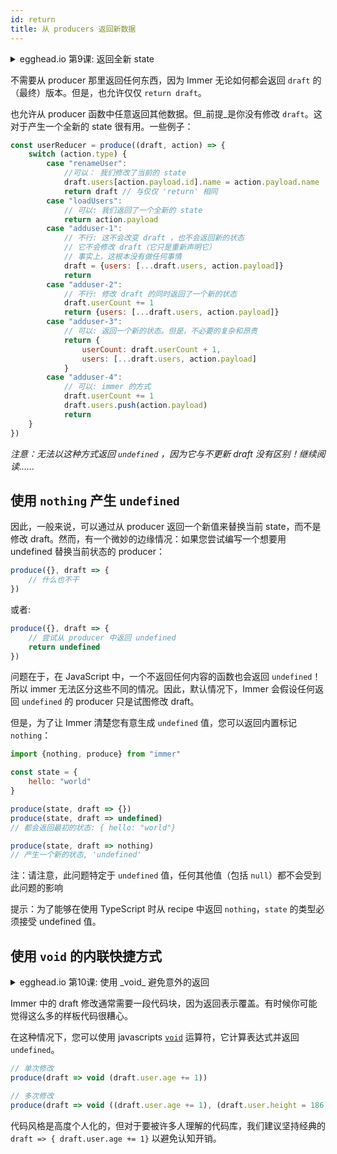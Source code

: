 ```yaml
---
id: return
title: 从 producers 返回新数据
---
```


<center>
	<div
		data-ea-publisher="immerjs"
		data-ea-type="image"
		className="horizontal bordered"
	></div>
</center>
<details>
	<summary className="egghead-summary">
		egghead.io 第9课: 返回全新 state
	</summary>
	<br />
	<div>
		<iframe
			width="760"
			height="427"
			scrolling="no"
			src="https://egghead.io/lessons/react-return-completely-new-state-from-an-immer-producer/embed"
		></iframe>
	</div>
	<a
		className="egghead-link"
		href="https://egghead.io/lessons/react-return-completely-new-state-from-an-immer-producer"
	>
		Hosted on egghead.io
	</a>
</details>

不需要从 producer 那里返回任何东西，因为 Immer 无论如何都会返回 `draft` 的（最终）版本。但是，也允许仅仅 `return draft`。

也允许从 producer 函数中任意返回其他数据。但_前提_是你没有修改 `draft`。这对于产生一个全新的 state 很有用。一些例子：

```javascript
const userReducer = produce((draft, action) => {
	switch (action.type) {
		case "renameUser":
		    //可以： 我们修改了当前的 state
			draft.users[action.payload.id].name = action.payload.name
			return draft // 与仅仅 'return' 相同
		case "loadUsers":
			// 可以: 我们返回了一个全新的 state
			return action.payload
		case "adduser-1":
			// 不行: 这不会改变 draft ，也不会返回新的状态
			// 它不会修改 draft（它只是重新声明它）
			// 事实上，这根本没有做任何事情
			draft = {users: [...draft.users, action.payload]}
			return
		case "adduser-2":
			// 不行: 修改 draft 的同时返回了一个新的状态
			draft.userCount += 1
			return {users: [...draft.users, action.payload]}
		case "adduser-3":
			// 可以: 返回一个新的状态。但是，不必要的复杂和昂贵
			return {
				userCount: draft.userCount + 1,
				users: [...draft.users, action.payload]
			}
		case "adduser-4":
			// 可以: immer 的方式
			draft.userCount += 1
			draft.users.push(action.payload)
			return
	}
})
```

_注意：无法以这种方式返回 `undefined` ，因为它与不更新 draft 没有区别！继续阅读......_

## 使用 `nothing` 产生 `undefined` 

因此，一般来说，可以通过从 producer 返回一个新值来替换当前 state，而不是修改 draft。然而，有一个微妙的边缘情况：如果您尝试编写一个想要用 undefined 替换当前状态的 producer：

```javascript
produce({}, draft => {
	// 什么也不干
})
```

或者:

```javascript
produce({}, draft => {
	// 尝试从 producer 中返回 undefined
	return undefined
})
```

问题在于，在 JavaScript 中，一个不返回任何内容的函数也会返回 `undefined`！所以 immer 无法区分这些不同的情况。因此，默认情况下，Immer 会假设任何返回 `undefined` 的 producer 只是试图修改 draft。

但是，为了让 Immer 清楚您有意生成 `undefined` 值，您可以返回内置标记 `nothing`：

```javascript
import {nothing, produce} from "immer"

const state = {
	hello: "world"
}

produce(state, draft => {})
produce(state, draft => undefined)
// 都会返回最初的状态: { hello: "world"} 

produce(state, draft => nothing)
// 产生一个新的状态, 'undefined'
```

注：请注意，此问题特定于 `undefined` 值，任何其他值（包括 `null`）都不会受到此问题的影响

提示：为了能够在使用 TypeScript 时从 recipe 中返回 `nothing`，`state` 的类型必须接受 undefined 值。

## 使用 `void` 的内联快捷方式

<details>
	<summary className="egghead-summary">
		egghead.io 第10课: 使用 _void_ 避免意外的返回 
	</summary>
	<br />
	<div>
		<iframe
			width="760"
			height="427"
			scrolling="no"
			src="https://egghead.io/lessons/react-avoid-accidental-returns-of-new-state-by-using-the-void-keyword/embed"
		></iframe>
	</div>
	<a
		className="egghead-link"
		href="https://egghead.io/lessons/react-avoid-accidental-returns-of-new-state-by-using-the-void-keyword"
	>
		Hosted on egghead.io
	</a>
</details>

Immer 中的 draft 修改通常需要一段代码块，因为返回表示覆盖。有时候你可能觉得这么多的样板代码很糟心。

在这种情况下，您可以使用 javascripts [`void`](https://developer.mozilla.org/en-US/docs/Web/JavaScript/Reference/Operators/void) 运算符，它计算表达式并返回 `undefined`。

```javascript
// 单次修改
produce(draft => void (draft.user.age += 1))

// 多次修改
produce(draft => void ((draft.user.age += 1), (draft.user.height = 186)))
```

代码风格是高度个人化的，但对于要被许多人理解的代码库，我们建议坚持经典的  `draft => { draft.user.age += 1}` 以避免认知开销。
